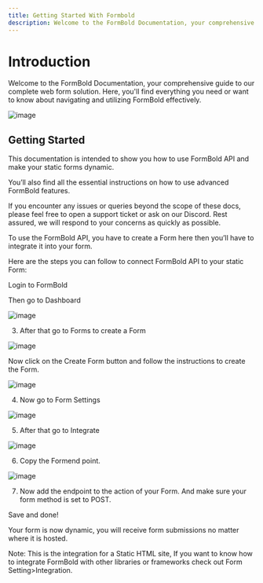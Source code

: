 ```yaml
---
title: Getting Started With Formbold
description: Welcome to the FormBold Documentation, your comprehensive guide to our complete web form solution. Here, you'll find everything you need or want to know about navigating and utilizing FormBold effectively. If you encounter any issues or queries beyond the scope of these docs, please feel free to open a support ticket. Rest assured, we will respond to your concerns as quickly as possible.
---
```


# Introduction

Welcome to the FormBold Documentation, your comprehensive guide to our complete web form solution. Here, you'll find everything you need or want to know about navigating and utilizing FormBold effectively.

![image](images/docs/1.png)

## Getting Started

This documentation is intended to show you how to use FormBold API and make your static forms dynamic.

You’ll also find all the essential instructions on how to use advanced FormBold features.

If you encounter any issues or queries beyond the scope of these docs, please feel free to open a support ticket or ask on our Discord. Rest assured, we will respond to your concerns as quickly as possible.


To use the FormBold API, you have to create a Form here then you’ll have to integrate it into your form.


Here are the steps you can follow to connect FormBold API to your static Form:

Login to FormBold

Then go to Dashboard



![image](images/docs/2.png)



3. After that go to Forms to create a Form

![image](images/docs/3.png)



Now click on the Create Form button and follow the instructions to create the Form.

![image](images/docs/4.png)



4. Now go to Form Settings



![image](images/docs/5.png)



5. After that go to Integrate

![image](images/docs/6.png)



6. Copy the Formend point.

![image](images/docs/7.png)

7. Now add the endpoint to the action of your Form. And make sure your form method is set to POST.


Save and done!

Your form is now dynamic, you will receive form submissions no matter where it is hosted.

Note: This is the integration for a Static HTML site, If you want to know how to integrate FormBold with other libraries or frameworks check out Form Setting>Integration.


